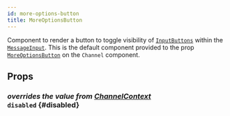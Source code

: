 ```yaml
---
id: more-options-button
title: MoreOptionsButton
---
```



Component to render a button to toggle visibility of [`InputButtons`](../input-buttons) within the [`MessageInput`](../../message-input).
This is the default component provided to the prop [`MoreOptionsButton`](../../../../ui-components/channel#moreoptionsbutton) on the `Channel` component.

## Props

### <div class="label description">_overrides the value from [ChannelContext](../../../state-and-offline-support/contexts/channel-context#disabled)_</div> `disabled` {#disabled}

<Disabled />
